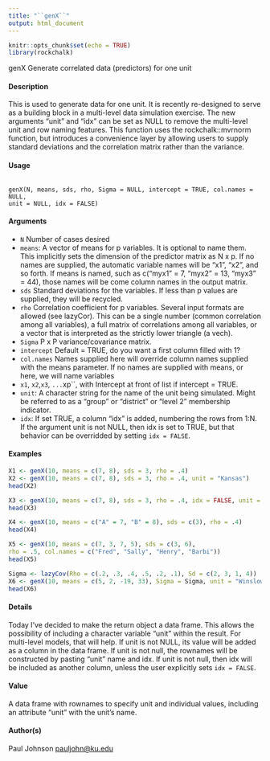 ```yaml
---
title: "``genX``"
output: html_document
---
```

  
```r
knitr::opts_chunk$set(echo = TRUE)
library(rockchalk)
```

genX Generate correlated data (predictors) for one unit

#### Description

This is used to generate data for one unit. It is recently re-designed to serve as a building block in
a multi-level data simulation exercise. The new arguments "unit" and "idx" can be set as NULL to
remove the multi-level unit and row naming features. This function uses the rockchalk::mvrnorm
function, but introduces a convenience layer by allowing users to supply standard deviations and
the correlation matrix rather than the variance.

#### Usage
<pre><code>
genX(N, means, sds, rho, Sigma = NULL, intercept = TRUE, col.names = NULL,
unit = NULL, idx = FALSE)
</code></pre>

#### Arguments

* ``N`` Number of cases desired
* ``means``: A vector of means for p variables. It is optional to name them. This implicitly sets the dimension of the predictor matrix as N x p. If no names are supplied, the automatic variable names will be "x1", "x2", and so forth. If means is named, such as c("myx1" = 7, "myx2" = 13, "myx3" = 44), those names will be come column names in the output matrix.
* ``sds`` Standard deviations for the variables. If less than p values are supplied, they will be recycled.
* ``rho`` Correlation coefficient for p variables. Several input formats are allowed (see lazyCor). This can be a single number (common correlation among all variables), a full matrix of correlations among all variables, or a vector that is interpreted as the strictly lower triangle (a vech).
* ``Sigma`` P x P variance/covariance matrix.
* ``intercept`` Default = TRUE, do you want a first column filled with 1?
* ``col.names`` Names supplied here will override column names supplied with the means parameter. If no names are supplied with means, or here, we will name variables
* ``x1``, ``x2``,``x3``, ``...``xp``, with Intercept at front of list if intercept = TRUE.
* ``unit``: A character string for the name of the unit being simulated. Might be referred to as a "group" or "district" or "level 2" membership indicator.
* ``idx``: If set TRUE, a column "idx" is added, numbering the rows from 1:N. If the argument unit is not NULL, then idx is set to TRUE, but that behavior can be overridded by setting ``idx = FALSE``.



#### Examples


```r
X1 <- genX(10, means = c(7, 8), sds = 3, rho = .4)
X2 <- genX(10, means = c(7, 8), sds = 3, rho = .4, unit = "Kansas")
head(X2)
```

```r
X3 <- genX(10, means = c(7, 8), sds = 3, rho = .4, idx = FALSE, unit = "Iowa")
head(X3)
```

```r
X4 <- genX(10, means = c("A" = 7, "B" = 8), sds = c(3), rho = .4)
head(X4)
```

```r
X5 <- genX(10, means = c(7, 3, 7, 5), sds = c(3, 6),
rho = .5, col.names = c("Fred", "Sally", "Henry", "Barbi"))
head(X5)
```

```r
Sigma <- lazyCov(Rho = c(.2, .3, .4, .5, .2, .1), Sd = c(2, 3, 1, 4))
X6 <- genX(10, means = c(5, 2, -19, 33), Sigma = Sigma, unit = "Winslow_AZ")
head(X6)
```

#### Details
Today I've decided to make the return object a data frame. This allows the possibility of including a character variable "unit" within the result. For multi-level models, that will help. If unit is not NULL, its value will be added as a column in the data frame. If unit is not null, the rownames will be constructed by pasting "unit" name and idx. If unit is not null, then idx will be included as
another column, unless the user explicitly sets ``idx = FALSE``.

#### Value
A data frame with rownames to specify unit and individual values, including an attribute "unit" with
the unit’s name.

#### Author(s)
Paul Johnson <pauljohn@ku.edu>
